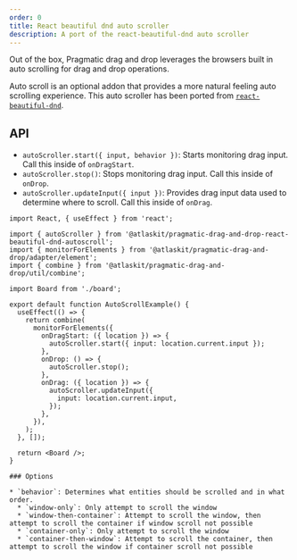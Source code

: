 ```yaml
---
order: 0
title: React beautiful dnd auto scroller
description: A port of the react-beautiful-dnd auto scroller
---
```


Out of the box, Pragmatic drag and drop leverages the browsers built in auto scrolling for drag and drop operations.

Auto scroll is an optional addon that provides a more natural feeling auto scrolling experience.
This auto scroller has been ported from [`react-beautiful-dnd`](https://github.com/atlassian/react-beautiful-dnd).

## API

- `autoScroller.start({ input, behavior })`: Starts monitoring drag input. Call this inside of `onDragStart`.
- `autoScroller.stop()`: Stops monitoring drag input. Call this inside of `onDrop`.
- `autoScroller.updateInput({ input })`: Provides drag input data used to determine where to scroll. Call this inside of `onDrag`.

```tsx
import React, { useEffect } from 'react';

import { autoScroller } from '@atlaskit/pragmatic-drag-and-drop-react-beautiful-dnd-autoscroll';
import { monitorForElements } from '@atlaskit/pragmatic-drag-and-drop/adapter/element';
import { combine } from '@atlaskit/pragmatic-drag-and-drop/util/combine';

import Board from './board';

export default function AutoScrollExample() {
  useEffect(() => {
    return combine(
      monitorForElements({
        onDragStart: ({ location }) => {
          autoScroller.start({ input: location.current.input });
        },
        onDrop: () => {
          autoScroller.stop();
        },
        onDrag: ({ location }) => {
          autoScroller.updateInput({
            input: location.current.input,
          });
        },
      }),
    );
  }, []);

  return <Board />;
}

### Options

* `behavior`: Determines what entities should be scrolled and in what order.
  * `window-only`: Only attempt to scroll the window
  * `window-then-container`: Attempt to scroll the window, then attempt to scroll the container if window scroll not possible
  * `container-only`: Only attempt to scroll the window
  * `container-then-window`: Attempt to scroll the container, then attempt to scroll the window if container scroll not possible
```
